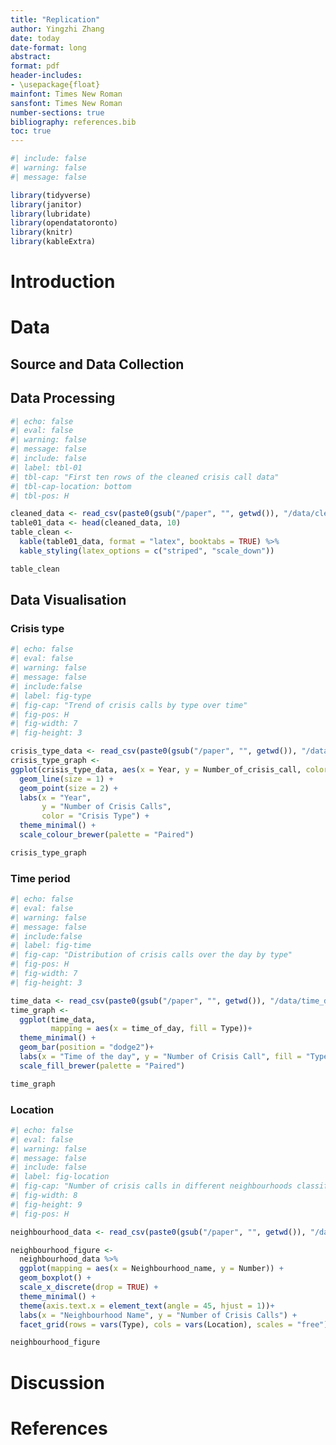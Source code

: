 ```yaml
---
title: "Replication"
author: Yingzhi Zhang
date: today
date-format: long
abstract: 
format: pdf
header-includes: 
- \usepackage{float}
mainfont: Times New Roman
sansfont: Times New Roman
number-sections: true
bibliography: references.bib
toc: true
---
```


```r
#| include: false
#| warning: false
#| message: false

library(tidyverse)
library(janitor)
library(lubridate)
library(opendatatoronto)
library(knitr)
library(kableExtra)

```

# Introduction



# Data 
## Source and Data Collection


## Data Processing


```r
#| echo: false
#| eval: false
#| warning: false
#| message: false
#| include: false
#| label: tbl-01
#| tbl-cap: "First ten rows of the cleaned crisis call data"
#| tbl-cap-location: bottom
#| tbl-pos: H

cleaned_data <- read_csv(paste0(gsub("/paper", "", getwd()), "/data/cleaned_data.csv"))
table01_data <- head(cleaned_data, 10)
table_clean <-
  kable(table01_data, format = "latex", booktabs = TRUE) %>%
  kable_styling(latex_options = c("striped", "scale_down"))

table_clean
```

## Data Visualisation
### Crisis type


```r
#| echo: false
#| eval: false
#| warning: false
#| message: false
#| include:false
#| label: fig-type
#| fig-cap: "Trend of crisis calls by type over time"
#| fig-pos: H
#| fig-width: 7
#| fig-height: 3

crisis_type_data <- read_csv(paste0(gsub("/paper", "", getwd()), "/data/crisis_type_data.csv"))
crisis_type_graph <-
ggplot(crisis_type_data, aes(x = Year, y = Number_of_crisis_call, color = Type)) +
  geom_line(size = 1) +
  geom_point(size = 2) +
  labs(x = "Year",
       y = "Number of Crisis Calls",
       color = "Crisis Type") +
  theme_minimal() +
  scale_colour_brewer(palette = "Paired")

crisis_type_graph
```

### Time period


```r
#| echo: false
#| eval: false
#| warning: false
#| message: false
#| include:false
#| label: fig-time
#| fig-cap: "Distribution of crisis calls over the day by type"
#| fig-pos: H
#| fig-width: 7
#| fig-height: 3

time_data <- read_csv(paste0(gsub("/paper", "", getwd()), "/data/time_data.csv"))
time_graph <-
  ggplot(time_data,
         mapping = aes(x = time_of_day, fill = Type))+
  theme_minimal() +
  geom_bar(position = "dodge2")+
  labs(x = "Time of the day", y = "Number of Crisis Call", fill = "Type") +
  scale_fill_brewer(palette = "Paired")

time_graph
```

### Location


```r
#| echo: false
#| eval: false
#| warning: false
#| message: false
#| include: false
#| label: fig-location
#| fig-cap: "Number of crisis calls in different neighbourhoods classified by types"
#| fig-width: 8
#| fig-height: 9
#| fig-pos: H

neighbourhood_data <- read_csv(paste0(gsub("/paper", "", getwd()), "/data/neighbourhood_data.csv"))

neighbourhood_figure <-
  neighbourhood_data %>% 
  ggplot(mapping = aes(x = Neighbourhood_name, y = Number)) +
  geom_boxplot() +
  scale_x_discrete(drop = TRUE) +
  theme_minimal() +
  theme(axis.text.x = element_text(angle = 45, hjust = 1))+
  labs(x = "Neighbourhood Name", y = "Number of Crisis Calls") +
  facet_grid(rows = vars(Type), cols = vars(Location), scales = "free")

neighbourhood_figure

```

# Discussion

\newpage

# References
